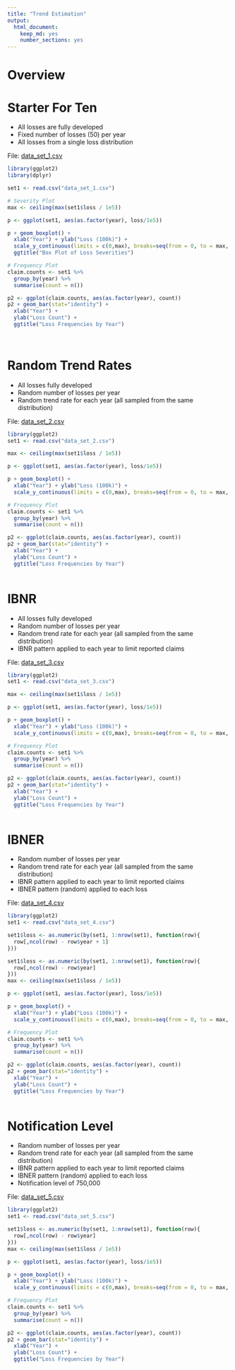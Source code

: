 ```yaml
---
title: "Trend Estimation"
output:
  html_document:
    keep_md: yes
    number_sections: yes
---
```


# Overview







# Starter For Ten

- All losses are fully developed
- Fixed number of losses (50) per year
- All losses from a single loss distribution

File: [data_set_1.csv](https://github.com/faradaypricing/trend-estimation/blob/master/data_set_1.csv)

```r
library(ggplot2)
library(dplyr)

set1 <- read.csv("data_set_1.csv")

# Severity Plot
max <- ceiling(max(set1$loss / 1e5))

p <- ggplot(set1, aes(as.factor(year), loss/1e5))

p + geom_boxplot() +
  xlab("Year") + ylab("Loss (100k)") +
  scale_y_continuous(limits = c(0,max), breaks=seq(from = 0, to = max, by = 1)) +
  ggtitle("Box Plot of Loss Severities")

# Frequency Plot
claim.counts <- set1 %>%
  group_by(year) %>%
  summarise(count = n())

p2 <- ggplot(claim.counts, aes(as.factor(year), count))
p2 + geom_bar(stat="identity") +
  xlab("Year") +
  ylab("Loss Count") +
  ggtitle("Loss Frequencies by Year")
  



```


# Random Trend Rates


- All losses fully developed
- Random number of losses per year
- Random trend rate for each year (all sampled from the same distribution)

File: [data_set_2.csv](https://github.com/faradaypricing/trend-estimation/blob/master/data_set_2.csv)


```r
library(ggplot2)
set1 <- read.csv("data_set_2.csv")

max <- ceiling(max(set1$loss / 1e5))

p <- ggplot(set1, aes(as.factor(year), loss/1e5))

p + geom_boxplot() +
  xlab("Year") + ylab("Loss (100k)") +
  scale_y_continuous(limits = c(0,max), breaks=seq(from = 0, to = max, by = 1))

# Frequency Plot
claim.counts <- set1 %>%
  group_by(year) %>%
  summarise(count = n())

p2 <- ggplot(claim.counts, aes(as.factor(year), count))
p2 + geom_bar(stat="identity") +
  xlab("Year") +
  ylab("Loss Count") +
  ggtitle("Loss Frequencies by Year")
  

```

# IBNR

- All losses fully developed
- Random number of losses per year
- Random trend rate for each year (all sampled from the same distribution)
- IBNR pattern applied to each year to limit reported claims

File: [data_set_3.csv](https://github.com/faradaypricing/trend-estimation/blob/master/data_set_3.csv)


```r
library(ggplot2)
set1 <- read.csv("data_set_3.csv")

max <- ceiling(max(set1$loss / 1e5))

p <- ggplot(set1, aes(as.factor(year), loss/1e5))

p + geom_boxplot() +
  xlab("Year") + ylab("Loss (100k)") +
  scale_y_continuous(limits = c(0,max), breaks=seq(from = 0, to = max, by = 1))

# Frequency Plot
claim.counts <- set1 %>%
  group_by(year) %>%
  summarise(count = n())

p2 <- ggplot(claim.counts, aes(as.factor(year), count))
p2 + geom_bar(stat="identity") +
  xlab("Year") +
  ylab("Loss Count") +
  ggtitle("Loss Frequencies by Year")
  

```

# IBNER

- Random number of losses per year
- Random trend rate for each year (all sampled from the same distribution)
- IBNR pattern applied to each year to limit reported claims
- IBNER pattern (random) applied to each loss

File: [data_set_4.csv](https://github.com/faradaypricing/trend-estimation/blob/master/data_set_4.csv)


```r
library(ggplot2)
set1 <- read.csv("data_set_4.csv")

set1$loss <- as.numeric(by(set1, 1:nrow(set1), function(row){
  row[,ncol(row) - row$year + 1]
}))

set1$loss <- as.numeric(by(set1, 1:nrow(set1), function(row){
  row[,ncol(row) - row$year]
}))
max <- ceiling(max(set1$loss / 1e5))

p <- ggplot(set1, aes(as.factor(year), loss/1e5))

p + geom_boxplot() +
  xlab("Year") + ylab("Loss (100k)") +
  scale_y_continuous(limits = c(0,max), breaks=seq(from = 0, to = max, by = 1))

# Frequency Plot
claim.counts <- set1 %>%
  group_by(year) %>%
  summarise(count = n())

p2 <- ggplot(claim.counts, aes(as.factor(year), count))
p2 + geom_bar(stat="identity") +
  xlab("Year") +
  ylab("Loss Count") +
  ggtitle("Loss Frequencies by Year")
  

```

# Notification Level

- Random number of losses per year
- Random trend rate for each year (all sampled from the same distribution)
- IBNR pattern applied to each year to limit reported claims
- IBNER pattern (random) applied to each loss
- Notification level of 750,000

File: [data_set_5.csv](https://github.com/faradaypricing/trend-estimation/blob/master/data_set_5.csv)


```r
library(ggplot2)
set1 <- read.csv("data_set_5.csv")

set1$loss <- as.numeric(by(set1, 1:nrow(set1), function(row){
  row[,ncol(row) - row$year]
}))
max <- ceiling(max(set1$loss / 1e5))

p <- ggplot(set1, aes(as.factor(year), loss/1e5))

p + geom_boxplot() +
  xlab("Year") + ylab("Loss (100k)") +
  scale_y_continuous(limits = c(0,max), breaks=seq(from = 0, to = max, by = 1))

# Frequency Plot
claim.counts <- set1 %>%
  group_by(year) %>%
  summarise(count = n())

p2 <- ggplot(claim.counts, aes(as.factor(year), count))
p2 + geom_bar(stat="identity") +
  xlab("Year") +
  ylab("Loss Count") +
  ggtitle("Loss Frequencies by Year")
  

```
